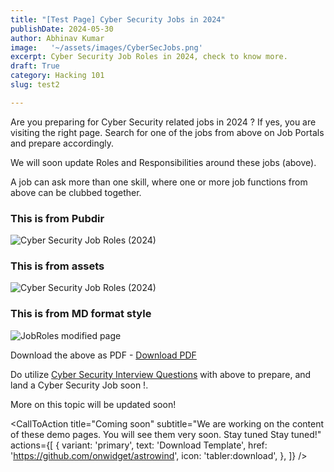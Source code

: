 ```yaml
---
title: "[Test Page] Cyber Security Jobs in 2024"
publishDate: 2024-05-30
author: Abhinav Kumar
image:   '~/assets/images/CyberSecJobs.png'
excerpt: Cyber Security Job Roles in 2024, check to know more.
draft: True
category: Hacking 101
slug: test2

---
```



Are you preparing for Cyber Security related jobs in 2024 ?
If yes, you are visiting the right page. Search for one of the jobs from above on Job Portals and prepare accordingly.

We will soon update Roles and Responsibilities around these jobs (above).

A job can ask more than one skill, where one or more job functions from above can be clubbed together.

### This is from Pubdir
<img src="/public/cybersecjobroles2024.svg" alt="Cyber Security Job Roles (2024)" />

### This is from assets
<img src="~/assets/images/cybersecjobroles2024.svg" alt="Cyber Security Job Roles (2024)" />

### This is from MD format style
![JobRoles](~/assets/images/cybersecjobroles2024.svg)
modified page

Download the above as  PDF - <a href="/cybersecurityjobs2024.pdf" download="Cyber_Security_Jobs_2024.pdf" class="download-button">Download PDF</a>

<Tweet id="https://x.com/abhinavkakku/status/1609385254615420929" />

Do utilize [Cyber Security Interview Questions](https://ethicalhackx.com/blog/cyber-security-interview/) with above to prepare, and land a Cyber Security Job soon !.

More on this topic will be updated soon!


<CallToAction
    title="Coming soon"
    subtitle="We are working on the content of these demo pages. You will see them very soon. Stay tuned Stay tuned!"
    actions={[
      {
        variant: 'primary',
        text: 'Download Template',
        href: 'https://github.com/onwidget/astrowind',
        icon: 'tabler:download',
      },
    ]}
  />